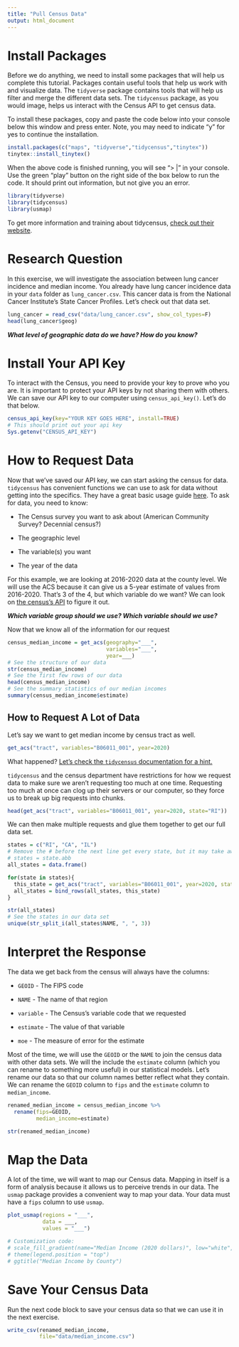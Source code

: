 ```yaml
---
title: "Pull Census Data"
output: html_document
---
```


# Install Packages

Before we do anything, we need to install some packages that will help us complete this tutorial. Packages contain useful tools that help us work with and visualize data. The `tidyverse` package contains tools that will help us filter and merge the different data sets. The `tidycensus` package, as you would image, helps us interact with the Census API to get census data.

To install these packages, copy and paste the code below into your console below this window and press enter. Note, you may need to indicate "y" for yes to continue the installation.

``` r
install.packages(c("maps", "tidyverse","tidycensus","tinytex"))
tinytex::install_tinytex()
```

When the above code is finished running, you will see "\> \|" in your console. Use the green "play" button on the right side of the box below to run the code. It should print out information, but not give you an error.

```r
library(tidyverse)
library(tidycensus)
library(usmap)
```

To get more information and training about tidycensus, [check out their website](https://walker-data.com/tidycensus/index.html).

# Research Question

In this exercise, we will investigate the association between lung cancer incidence and median income. You already have lung cancer incidence data in your `data` folder as `lung_cancer.csv`. This cancer data is from the National Cancer Institute's State Cancer Profiles. Let's check out that data set.

```r
lung_cancer = read_csv("data/lung_cancer.csv", show_col_types=F)
head(lung_cancer$geog)
```

***What level of geographic data do we have? How do you know?***

# Install Your API Key

To interact with the Census, you need to provide your key to prove who you are. It is important to protect your API keys by not sharing them with others. We can save our API key to our computer using `census_api_key()`. Let's do that below.

```r
census_api_key(key="YOUR KEY GOES HERE", install=TRUE)
# This should print out your api key
Sys.getenv("CENSUS_API_KEY")
```

# How to Request Data

Now that we've saved our API key, we can start asking the census for data. `tidycensus` has convenient functions we can use to ask for data without getting into the specifics. They have a great basic usage guide [here](https://walker-data.com/tidycensus/articles/basic-usage.html). To ask for data, you need to know:

-   The Census survey you want to ask about (American Community Survey? Decennial census?)

-   The geographic level

-   The variable(s) you want

-   The year of the data

For this example, we are looking at 2016-2020 data at the county level. We will use the ACS because it can give us a 5-year estimate of values from 2016-2020. That's 3 of the 4, but which variable do we want? We can look on [the census's API](https://api.census.gov/data/2020/acs/acs5/groups.html) to figure it out.

***Which variable group should we use? Which variable should we use?***

Now that we know all of the information for our request

```r
census_median_income = get_acs(geography="___",
                               variables="___",
                               year=___)
# See the structure of our data
str(census_median_income)
# See the first few rows of our data
head(census_median_income)
# See the summary statistics of our median incomes
summary(census_median_income$estimate)
```

## How to Request A Lot of Data

Let's say we want to get median income by census tract as well.

```r
get_acs("tract", variables="B06011_001", year=2020)
```

What happened? [Let's check the `tidycensus` documentation for a hint.](https://walker-data.com/tidycensus/articles/basic-usage.html#geography-in-tidycensus)

`tidycensus` and the census department have restrictions for how we request data to make sure we aren't requesting too much at one time. Requesting too much at once can clog up their servers or our computer, so they force us to break up big requests into chunks.

```r
head(get_acs("tract", variables="B06011_001", year=2020, state="RI"))
```

We can then make multiple requests and glue them together to get our full data set.

```r
states = c("RI", "CA", "IL")
# Remove the # before the next line get every state, but it may take awhile!
# states = state.abb
all_states = data.frame()

for(state in states){
  this_state = get_acs("tract", variables="B06011_001", year=2020, state=state)
  all_states = bind_rows(all_states, this_state)
}

str(all_states)
# See the states in our data set
unique(str_split_i(all_states$NAME, ", ", 3))
```

# Interpret the Response

The data we get back from the census will always have the columns:

-   `GEOID` - The FIPS code

-   `NAME` - The name of that region

-   `variable` - The Census's variable code that we requested

-   `estimate` - The value of that variable

-   `moe` - The measure of error for the estimate

Most of the time, we will use the `GEOID` or the `NAME` to join the census data with other data sets. We will the include the `estimate` column (which you can rename to something more useful) in our statistical models. Let's rename our data so that our column names better reflect what they contain. We can rename the `GEOID` column to `fips` and the `estimate` column to `median_income`.

```r
renamed_median_income = census_median_income %>%
  rename(fips=GEOID,
         median_income=estimate)

str(renamed_median_income)
```

# Map the Data

A lot of the time, we will want to map our Census data. Mapping in itself is a form of analysis because it allows us to perceive trends in our data. The `usmap` package provides a convenient way to map your data. Your data must have a `fips` column to use `usmap`.

```r
plot_usmap(regions = "___",
           data = ___,
           values = "___")

# Customization code:
# scale_fill_gradient(name="Median Income (2020 dollars)", low="white", high="blue")
# theme(legend.position = "top")
# ggtitle("Median Income by County")
```

# Save Your Census Data

Run the next code block to save your census data so that we can use it in the next exercise.

```r
write_csv(renamed_median_income, 
          file="data/median_income.csv")
```
